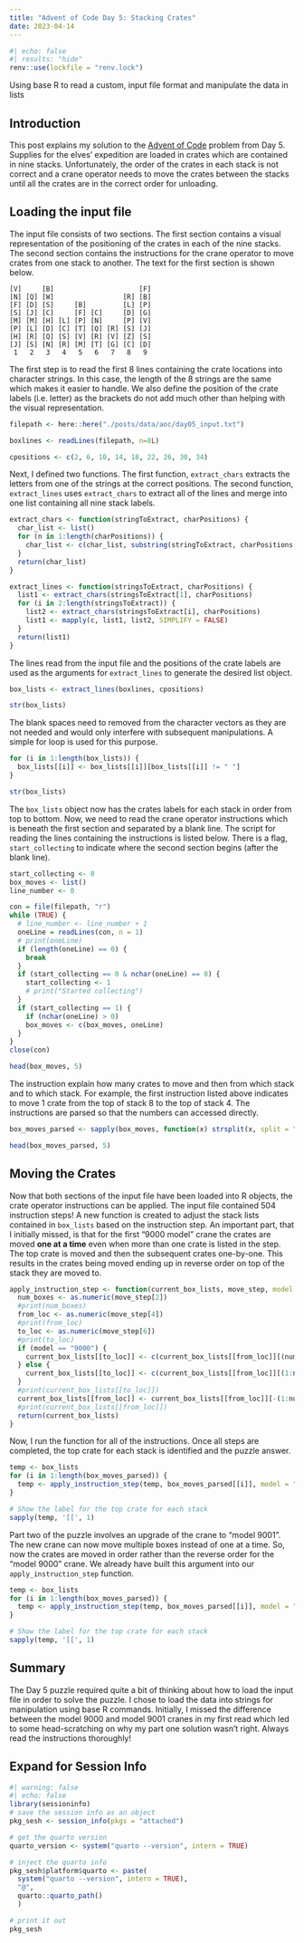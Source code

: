```yaml
---
title: "Advent of Code Day 5: Stacking Crates"
date: 2023-04-14
---
```

```r
#| echo: false
#| results: "hide"
renv::use(lockfile = "renv.lock")
```
Using base R to read a custom, input file format and manipulate the data in lists

## Introduction

This post explains my solution to the [Advent of Code](http://adventofcode.com/) problem from Day 5. Supplies for the elves' expedition are loaded in crates which are contained in nine stacks.  Unfortunately, the order of the crates in each stack is not correct and a crane operator needs to move the crates between the stacks until all the crates are in the correct order for unloading.

## Loading the input file

The input file consists of two sections.  The first section contains a visual representation of the positioning of the crates in each of the nine stacks.  The second section contains the instructions for the crane operator to move crates from one stack to another.  The text for the first section is shown below.

```
[V]     [B]                     [F]
[N] [Q] [W]                 [R] [B]
[F] [D] [S]     [B]         [L] [P]
[S] [J] [C]     [F] [C]     [D] [G]
[M] [M] [H] [L] [P] [N]     [P] [V]
[P] [L] [D] [C] [T] [Q] [R] [S] [J]
[H] [R] [Q] [S] [V] [R] [V] [Z] [S]
[J] [S] [N] [R] [M] [T] [G] [C] [D]
 1   2   3   4   5   6   7   8   9 
```

The first step is to read the first 8 lines containing the crate locations into character strings.  In this case, the length of the 8 strings are the same which makes it easier to handle.  We also define the position of the crate labels (i.e. letter) as the brackets do not add much other than helping with the visual representation.
```r
filepath <- here::here("./posts/data/aoc/day05_input.txt")

boxlines <- readLines(filepath, n=8L)

cpositions <- c(2, 6, 10, 14, 18, 22, 26, 30, 34)
```

Next, I defined two functions.  The first function, ```extract_chars``` extracts the letters from one of the strings at the correct positions.  The second function, ```extract_lines``` uses ```extract_chars``` to extract all of the lines and merge into one list containing all nine stack labels.

```r
extract_chars <- function(stringToExtract, charPositions) {
  char_list <- list()
  for (n in 1:length(charPositions)) {
    char_list <- c(char_list, substring(stringToExtract, charPositions[n], charPositions[n]))
  }
  return(char_list)
}

extract_lines <- function(stringsToExtract, charPositions) {
  list1 <- extract_chars(stringsToExtract[1], charPositions)
  for (i in 2:length(stringsToExtract)) {
    list2 <- extract_chars(stringsToExtract[i], charPositions)
    list1 <- mapply(c, list1, list2, SIMPLIFY = FALSE)
  }
  return(list1)
}
```

The lines read from the input file and the positions of the crate labels are used as the arguments for ```extract_lines``` to generate the desired list object.
```r
box_lists <- extract_lines(boxlines, cpositions)

str(box_lists)
```
The blank spaces need to removed from the character vectors as they are not needed and would only interfere with subsequent manipulations.  A simple for loop is used for this purpose.

```r
for (i in 1:length(box_lists)) {
  box_lists[[i]] <- box_lists[[i]][box_lists[[i]] != " "]
}

str(box_lists)
```
The ```box_lists``` object now has the crates labels for each stack in order from top to bottom.  Now, we need to read the crane operator instructions which is beneath the first section and separated by a blank line.  The script for reading the lines containing the instructions is listed below.  There is a flag, ```start_collecting``` to indicate where the second section begins (after the blank line).

```r
start_collecting <- 0
box_moves <- list()
line_number <- 0

con = file(filepath, "r")
while (TRUE) {
  # line_number <- line_number + 1
  oneLine = readLines(con, n = 1)
  # print(oneLine)
  if (length(oneLine) == 0) {
    break
  }
  if (start_collecting == 0 & nchar(oneLine) == 0) {
    start_collecting <- 1
    # print("Started collecting")
  }
  if (start_collecting == 1) {
    if (nchar(oneLine) > 0)  
    box_moves <- c(box_moves, oneLine)
  }
}
close(con)

head(box_moves, 5)
```
The instruction explain how many crates to move and then from which stack and to which stack.  For example, the first instruction listed above indicates to move 1 crate from the top of stack 8 to the top of stack 4. The instructions are parsed so that the numbers can accessed directly.

```r
box_moves_parsed <- sapply(box_moves, function(x) strsplit(x, split = " "))

head(box_moves_parsed, 5)
```
## Moving the Crates

Now that both sections of the input file have been loaded into R objects, the crate operator instructions can be applied.  The input file contained 504 instruction steps!  A new function is created to adjust the stack lists contained in ```box_lists``` based on the instruction step.  An important part, that I initially missed, is that for the first "9000 model" crane the crates are moved **one at a time** even when more than one crate is listed in the step.  The top crate is moved and then the subsequent crates one-by-one.  This results in the crates being moved ending up in reverse order on top of the stack they are moved to.

```r
apply_instruction_step <- function(current_box_lists, move_step, model = "9000") {
  num_boxes <- as.numeric(move_step[2])
  #print(num_boxes)
  from_loc <- as.numeric(move_step[4])
  #print(from_loc)
  to_loc <- as.numeric(move_step[6])
  #print(to_loc)
  if (model == "9000") {
    current_box_lists[[to_loc]] <- c(current_box_lists[[from_loc]][(num_boxes:1)], current_box_lists[[to_loc]])
  } else {
    current_box_lists[[to_loc]] <- c(current_box_lists[[from_loc]][(1:num_boxes)], current_box_lists[[to_loc]])
  }
  #print(current_box_lists[[to_loc]])
  current_box_lists[[from_loc]] <- current_box_lists[[from_loc]][-(1:num_boxes)]
  #print(current_box_lists[[from_loc]])
  return(current_box_lists)
}
```

Now, I run the function for all of the instructions.  Once all steps are completed, the top crate for each stack is identified and the puzzle answer.
```r
temp <- box_lists
for (i in 1:length(box_moves_parsed)) {
  temp <- apply_instruction_step(temp, box_moves_parsed[[i]], model = "9000")
}

# Show the label for the top crate for each stack
sapply(temp, '[[', 1)
```
Part two of the puzzle involves an upgrade of the crane to "model 9001".  The new crane can now move multiple boxes instead of one at a time.  So, now the crates are moved in order rather than the reverse order for the "model 9000" crane.  We already have built this argument into our ```apply_instruction_step``` function.

```r
temp <- box_lists
for (i in 1:length(box_moves_parsed)) {
  temp <- apply_instruction_step(temp, box_moves_parsed[[i]], model = "9001")
}

# Show the label for the top crate for each stack
sapply(temp, '[[', 1)
```
## Summary
The Day 5 puzzle required quite a bit of thinking about how to load the input file in order to solve the puzzle.  I chose to load the data into strings for manipulation using base R commands.  Initially, I missed the difference between the model 9000 and model 9001 cranes in my first read which led to some head-scratching on why my part one solution wasn't right.  Always read the instructions thoroughly!

:::{.callout-tip collapse="true"}
## Expand for Session Info
```r
#| warning: false
#| echo: false
library(sessioninfo)
# save the session info as an object
pkg_sesh <- session_info(pkgs = "attached")

# get the quarto version
quarto_version <- system("quarto --version", intern = TRUE)

# inject the quarto info
pkg_sesh$platform$quarto <- paste(
  system("quarto --version", intern = TRUE), 
  "@", 
  quarto::quarto_path()
  )

# print it out
pkg_sesh
```
:::
